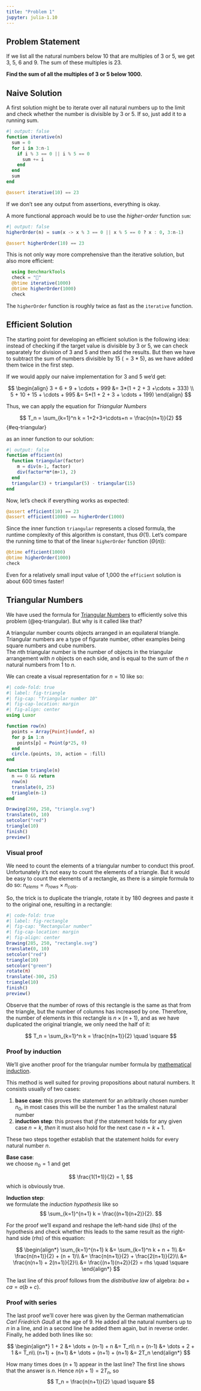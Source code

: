 ```yaml
---
title: "Problem 1"
jupyter: julia-1.10
---
```


## Problem Statement

If we list all the natural numbers below 10 that are multiples of 3 or 5, we get 3, 5, 6 and 9. The sum of these multiples is 23.

**Find the sum of all the multiples of 3 or 5 below 1000.**

## Naive Solution

A first solution might be to iterate over all natural numbers up to the limit and check whether the number is divisible by 3 or 5. If so, just add it to a running sum.

```julia
#| output: false
function iterative(n)
  sum = 0
  for i in 3:n-1
    if i % 3 == 0 || i % 5 == 0
      sum += i
    end
  end
  sum
end
```

```julia
@assert iterative(10) == 23
```

If we don't see any output from assertions, everything is okay.

A more functional approach would be to use the *higher-order* function `sum`:

```julia
#| output: false
higherOrder(n) = sum(x -> x % 3 == 0 || x % 5 == 0 ? x : 0, 3:n-1)
```

```julia
@assert higherOrder(10) == 23
```

This is not only way more comprehensive than the iterative solution, but also more efficient:

```julia
  using BenchmarkTools
  check = "🏁"
  @btime iterative(1000)
  @btime higherOrder(1000)
  check
```

The `higherOrder` function is roughly twice as fast as the `iterative` function.

## Efficient Solution

The starting point for developing an efficient solution is the following idea: instead of checking if the target value is divisible by 3 or 5, we can check separately for division of 3 and 5 and then add the results. But then we have to subtract the sum of numbers divisible by 15 $(= 3 * 5)$, as we have added them twice in the first step.

If we would apply our naive implementation for 3 and 5 we'd get:

$$
\begin{align}
3 + 6 + 9 + \cdots + 999 &= 3*(1 + 2 + 3 +\cdots + 333) \\
5 + 10 + 15 + \cdots + 995 &= 5*(1 + 2 + 3 + \cdots + 199)
\end{align}
$$

Thus, we can apply the equation for *Triangular Numbers*

$$
T_n = \sum_{k=1}^n k = 1+2+3+\cdots+n = \frac{n(n+1)}{2}
$$ {#eq-triangular}

as an inner function to our solution:

```julia
#| output: false
function efficient(n)
  function triangular(factor)
    m = div(n-1, factor)
    div(factor*m*(m+1), 2)
  end
  triangular(3) + triangular(5) - triangular(15)
end
```

Now, let's check if everything works as expected:

```julia
@assert efficient(10) == 23
@assert efficient(1000) == higherOrder(1000)
```

Since the inner function `triangular` represents a closed formula, the runtime complexity of this algorithm is constant, thus $\Theta(1)$. Let's compare the running time to that of the linear `higherOrder` function ($\Theta(n)$):

```julia
@btime efficient(1000)
@btime higherOrder(1000)
check
```

Even for a relatively small input value of 1,000 the `efficient` solution is about 600 times faster!

## Triangular Numbers

We have used the formula for [Triangular Numbers](https://en.wikipedia.org/wiki/Triangular_number) to efficiently solve this problem (@eq-triangular). But why is it called like that?

A triangular number counts objects arranged in an equilateral triangle. Triangular numbers are a type of figurate number, other examples being square numbers and cube numbers.\
The *n*th triangular number is the number of objects in the triangular arrangement with *n* objects on each side, and is equal to the sum of the *n* natural numbers from 1 to *n*.

We can create a visual representation for $n = 10$ like so:

```julia
#| code-fold: true
#| label: fig-triangle
#| fig-cap: "Triangular number 10"
#| fig-cap-location: margin
#| fig-align: center
using Luxor

function row(n)
  points = Array{Point}(undef, n)
  for p in 1:n
    points[p] = Point(p*25, 0)
  end
  circle.(points, 10, action = :fill)
end

function triangle(n)
  n == 0 && return
  row(n)
  translate(0, 25)
  triangle(n-1)
end

Drawing(260, 250, "triangle.svg")
translate(0, 10)
setcolor("red")
triangle(10)
finish()
preview()
```

### Visual proof

We need to count the elements of a triangular number to conduct this proof. Unfortunately it's not easy to count the elements of a triangle. But it would be easy to count the elements of a rectangle, as there is a simple formula to do so: $n_{elems} = n_{rows} \times n_{cols}$.

So, the trick is to duplicate the triangle, rotate it by 180 degrees and paste it to the original one, resulting in a rectangle:

```julia
#| code-fold: true
#| label: fig-rectangle
#| fig-cap: "Rectangular number"
#| fig-cap-location: margin
#| fig-align: center
Drawing(285, 250, "rectangle.svg")
translate(0, 10)
setcolor("red")
triangle(10)
setcolor("green")
rotate(π)
translate(-300, 25)
triangle(10)
finish()
preview()
```

Observe that the number of rows of this rectangle is the same as that from the triangle, but the number of columns has increased by one. Therefore, the number of elements in this rectangle is $n \times (n + 1)$, and as we have duplicated the original triangle, we only need the half of it:

$$
T_n = \sum_{k=1}^n k = \frac{n(n+1)}{2} \quad \square
$$

### Proof by induction

We'll give another proof for the triangular number formula by [mathematical induction](https://en.wikipedia.org/wiki/Mathematical_induction).

This method is well suited for proving propositions about natural numbers. It consists usually of two cases:

1.  **base case**: this proves the statement for an arbitrarily chosen number $n_0$, in most cases this will be the number 1 as the smallest natural number
2.  **induction step**: this proves that *if* the statement holds for any given case $n=k$, *then* it must also hold for the next case $n = k + 1$.

These two steps together establish that the statement holds for every natural number $n$.

**Base case**:\
we choose $n_0 = 1$ and get

$$
\frac{1(1+1)}{2} = 1,
$$ which is obviously true.

**Induction step**:\
we formulate the *induction hypothesis* like so $$
\sum_{k=1}^{n+1} k = \frac{(n+1)(n+2)}{2}.
$$

For the proof we'll expand and reshape the left-hand side (*lhs*) of the hypothesis and check whether this leads to the same result as the right-hand side (*rhs*) of this equation:

$$
\begin{align*}
\sum_{k=1}^{n+1} k &= \sum_{k=1}^n k + n + 1\\
&= \frac{n(n+1)}{2} + (n + 1)\\
&= \frac{n(n+1)}{2} + \frac{2(n+1)}{2}\\
&= \frac{n(n+1) + 2(n+1)}{2}\\
&= \frac{(n+1)(n+2)}{2} = rhs \quad \square
\end{align*}
$$

The last line of this proof follows from the *distributive law* of algebra:
$ba + ca = a(b+c)$.

### Proof with series

The last proof we'll cover here was given by the German mathematician *Carl Friedrich Gauß*
at the age of 9.
He added all the natural numbers up to $n$ in a line, and in a second line he added them
again, but in reverse order. Finally, he added both lines like so:

$$
\begin{align*}
1 + 2 &+ \dots + (n-1) + n &= T_n\\
n + (n-1) &+ \dots + 2 + 1 &= T_n\\
(n+1) + (n+1) &+ \dots + (n+1) + (n+1) &= 2T_n
\end{align*}
$$

How many times does $(n+1)$ appear in the last line?
The first line shows that the answer is $n$. Hence $n(n+1) = 2T_n$, so
$$
T_n = \frac{n(n+1)}{2} \quad \square
$$